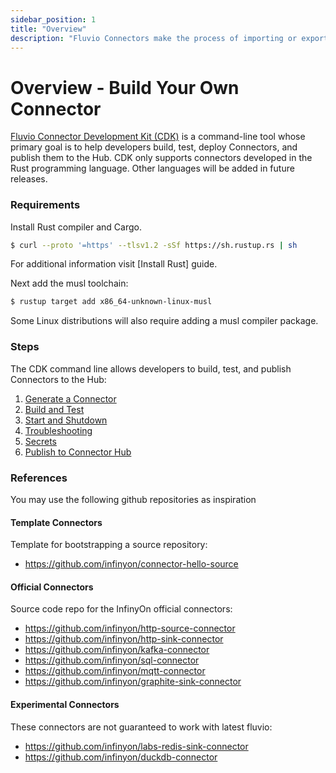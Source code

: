 ```yaml
---
sidebar_position: 1
title: "Overview"
description: "Fluvio Connectors make the process of importing or exporting data simple"
---
```


# Overview - Build Your Own Connector

[Fluvio Connector Development Kit (CDK)] is a command-line tool whose primary goal is to help developers build, test, deploy Connectors, and publish them to the Hub. CDK only supports connectors developed in the Rust programming language. Other languages will be added in future releases.

### Requirements

Install Rust compiler and Cargo.

```bash copy="fl"
$ curl --proto '=https' --tlsv1.2 -sSf https://sh.rustup.rs | sh
```

For additional information visit [Install Rust] guide.

Next add the musl toolchain:

```bash copy="fl"
$ rustup target add x86_64-unknown-linux-musl
```

Some Linux distributions will also require adding a musl compiler package.


### Steps

The CDK command line allows developers to build, test, and publish Connectors to the Hub:

1. [Generate a Connector]
2. [Build and Test]
3. [Start and Shutdown]
4. [Troubleshooting]
5. [Secrets]
6. [Publish to Connector Hub]


### References

You may use the following github repositories as inspiration

#### Template Connectors

Template for bootstrapping a source repository:

* https://github.com/infinyon/connector-hello-source

#### Official Connectors

Source code repo for the InfinyOn official connectors:

* https://github.com/infinyon/http-source-connector
* https://github.com/infinyon/http-sink-connector
* https://github.com/infinyon/kafka-connector
* https://github.com/infinyon/sql-connector
* https://github.com/infinyon/mqtt-connector
* https://github.com/infinyon/graphite-sink-connector

#### Experimental Connectors

These connectors are not guaranteed to work with latest fluvio:

* https://github.com/infinyon/labs-redis-sink-connector
* https://github.com/infinyon/duckdb-connector



[Rust Installation Guide]: https://www.rust-lang.org/tools/install
[Fluvio Connector Development Kit (CDK)]: ../cdk.mdx
[Generate a Connector]: ./generate.mdx
[Build and Test]: ./build.mdx
[Start and Shutdown]: ./start-shutdown.mdx
[Troubleshooting]: ./troubleshooting.mdx
[Secrets]: ./secrets.mdx
[Publish to Connector Hub]: ./publish.mdx
